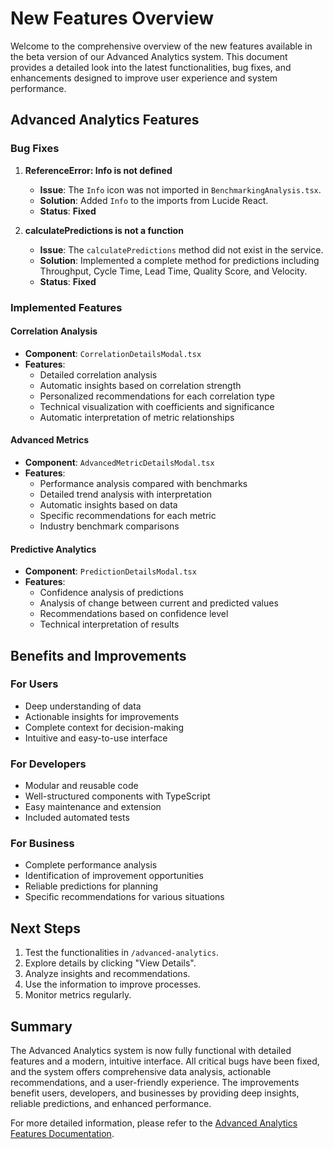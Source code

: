 # New Features Overview

Welcome to the comprehensive overview of the new features available in the beta version of our Advanced Analytics system. This document provides a detailed look into the latest functionalities, bug fixes, and enhancements designed to improve user experience and system performance.

## Advanced Analytics Features

### Bug Fixes

1. **ReferenceError: Info is not defined**
   - **Issue**: The `Info` icon was not imported in `BenchmarkingAnalysis.tsx`.
   - **Solution**: Added `Info` to the imports from Lucide React.
   - **Status**: **Fixed**

2. **calculatePredictions is not a function**
   - **Issue**: The `calculatePredictions` method did not exist in the service.
   - **Solution**: Implemented a complete method for predictions including Throughput, Cycle Time, Lead Time, Quality Score, and Velocity.
   - **Status**: **Fixed**

### Implemented Features

#### Correlation Analysis

- **Component**: `CorrelationDetailsModal.tsx`
- **Features**:
  - Detailed correlation analysis
  - Automatic insights based on correlation strength
  - Personalized recommendations for each correlation type
  - Technical visualization with coefficients and significance
  - Automatic interpretation of metric relationships

#### Advanced Metrics

- **Component**: `AdvancedMetricDetailsModal.tsx`
- **Features**:
  - Performance analysis compared with benchmarks
  - Detailed trend analysis with interpretation
  - Automatic insights based on data
  - Specific recommendations for each metric
  - Industry benchmark comparisons

#### Predictive Analytics

- **Component**: `PredictionDetailsModal.tsx`
- **Features**:
  - Confidence analysis of predictions
  - Analysis of change between current and predicted values
  - Recommendations based on confidence level
  - Technical interpretation of results

## Benefits and Improvements

### For Users

- Deep understanding of data
- Actionable insights for improvements
- Complete context for decision-making
- Intuitive and easy-to-use interface

### For Developers

- Modular and reusable code
- Well-structured components with TypeScript
- Easy maintenance and extension
- Included automated tests

### For Business

- Complete performance analysis
- Identification of improvement opportunities
- Reliable predictions for planning
- Specific recommendations for various situations

## Next Steps

1. Test the functionalities in `/advanced-analytics`.
2. Explore details by clicking "View Details".
3. Analyze insights and recommendations.
4. Use the information to improve processes.
5. Monitor metrics regularly.

## Summary

The Advanced Analytics system is now fully functional with detailed features and a modern, intuitive interface. All critical bugs have been fixed, and the system offers comprehensive data analysis, actionable recommendations, and a user-friendly experience. The improvements benefit users, developers, and businesses by providing deep insights, reliable predictions, and enhanced performance.

For more detailed information, please refer to the [Advanced Analytics Features Documentation](https://gitdocai-data/organization/org-3b5b9a00-5655-4c1f-96df-503f2619fb1c/repositories/jira-dash/ADVANCED_ANALYTICS_FEATURES.md).
